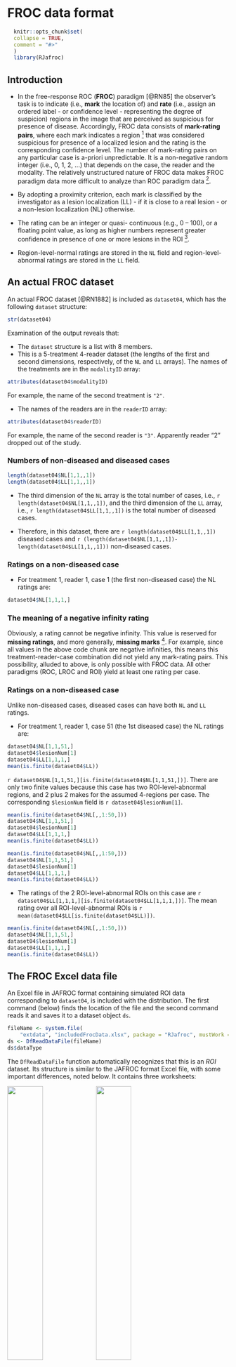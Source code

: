 # FROC data format {#frocdataformat}

```r
  knitr::opts_chunk$set(
  collapse = TRUE,
  comment = "#>"
  )
  library(RJafroc)
```

## Introduction
* In the free-response ROC (__FROC__) paradigm [@RN85] the observer's task is to indicate (i.e., __mark__ the location of) and __rate__ (i.e., assign an ordered label - or confidence level - representing the degree of suspicion) regions in the image that are perceived as suspicious for presence of disease. Accordingly, FROC data consists of __mark-rating pairs__, where each mark indicates a region ^[In order to avoid confusion with the ROI-paradigm, I do not like to use the term ROI to describe the marks made by the observer.] that was considered suspicious for presence of a localized lesion and the rating is the corresponding confidence level. The number of mark-rating pairs on any particular case is a-priori unpredictable. It is a non-negative random integer (i.e., 0, 1, 2, ...) that depends on the case, the reader and the modality. The relatively unstructured nature of FROC data makes  FROC paradigm data more difficult to analyze than ROC paradigm data ^[Recall that the ROC paradigm always yields a single rating per case.].

* By adopting a proximity criterion, each mark is classified by the investigator as a lesion localization (LL) - if it is close to a real lesion - or a non-lesion localization (NL) otherwise. 
* The rating can be an integer or quasi- continuous (e.g., 0 – 100), or a floating point value, as long as higher numbers represent greater confidence in presence of one or more lesions in the ROI  ^[The directionaliy of the rating is not a limitation. If lower values correspond to increased confidence level, it is only necessary to transform the observed rating by subtracting it from a constant value. The constant value can be chosen arbitrarily, typically as the maximum of all observed ratings, thereby ensuring that the transformed value is always non-negative.].

* Region-level-normal ratings are stored in the `NL` field and region-level-abnormal ratings are stored in the `LL` field.  

## An actual FROC dataset

An actual FROC dataset [@RN1882] is included as `dataset04`, which has the following `dataset` structure:
  
```r
str(dataset04)
```             
Examination of the output reveals that:

* The `dataset` structure is a list with 8 members.
* This is a 5-treatment 4-reader dataset (the lengths of the first and second dimensions, respectively, of the `NL` and `LL` arrays). The names of the treatments are in the `modalityID` array:

```r
attributes(dataset04$modalityID)
```

For example, the name of the second treatment is `"2"`.

* The names of the readers are in the `readerID` array:

```r
attributes(dataset04$readerID)
```

For example, the name of the second reader is `"3"`. Apparently reader "2" dropped out of the study.

### Numbers of non-diseased and diseased cases

```r
length(dataset04$NL[1,1,,1])
length(dataset04$LL[1,1,,1])
```             

* The third dimension of the `NL` array is the total number of cases, i.e., `r length(dataset04$NL[1,1,,1])`, and the third dimension of the `LL` array,  i.e., `r length(dataset04$LL[1,1,,1])` is the total number of diseased cases. 

* Therefore, in this dataset, there are `r length(dataset04$LL[1,1,,1])` diseased cases and `r (length(dataset04$NL[1,1,,1])-length(dataset04$LL[1,1,,1]))` non-diseased cases.

### Ratings on a non-diseased case

* For treatment 1, reader 1, case 1 (the first non-diseased case) the NL ratings are: 
```r
dataset04$NL[1,1,1,]
```

### The meaning of a negative infinity rating
Obviously, a rating cannot be negative infinity. This value is reserved for __missing ratings__, and more generally, __missing marks__ ^[Since there is a one-to-one correspondence between marks and ratings.]. For example, since all values in the above code chunk are negative infinities, this means this treatment-reader-case combination did not yield any mark-rating pairs. This possibility, alluded to above, is only possible with FROC data. All other paradigms (ROC, LROC and ROI) yield at least one rating per case. 

### Ratings on a non-diseased case
Unlike non-diseased cases, diseased cases can have both `NL` and `LL` ratings.

* For treatment 1, reader 1, case 51 (the 1st diseased case) the NL ratings are: 

```r
dataset04$NL[1,1,51,]
dataset04$lesionNum[1]
dataset04$LL[1,1,1,]
mean(is.finite(dataset04$LL))
```             



`r dataset04$NL[1,1,51,][is.finite(dataset04$NL[1,1,51,])]`. There are only two finite values because this case has two ROI-level-abnormal regions, and 2 plus 2 makes for the assumed 4-regions per case. The corresponding `$lesionNum` field is `r dataset04$lesionNum[1]`.
```r
mean(is.finite(dataset04$NL[,,1:50,]))
dataset04$NL[1,1,51,]
dataset04$lesionNum[1]
dataset04$LL[1,1,1,]
mean(is.finite(dataset04$LL))
```     

```r
mean(is.finite(dataset04$NL[,,1:50,]))
dataset04$NL[1,1,51,]
dataset04$lesionNum[1]
dataset04$LL[1,1,1,]
mean(is.finite(dataset04$LL))
```             


* The ratings of the 2 ROI-level-abnormal ROIs on this case are `r dataset04$LL[1,1,1,][is.finite(dataset04$LL[1,1,1,])]`. The mean rating over all ROI-level-abnormal ROIs is `r mean(dataset04$LL[is.finite(dataset04$LL)])`.  
```r
mean(is.finite(dataset04$NL[,,1:50,]))
dataset04$NL[1,1,51,]
dataset04$lesionNum[1]
dataset04$LL[1,1,1,]
mean(is.finite(dataset04$LL))
```     

## The FROC  Excel data file
An Excel file in JAFROC format containing simulated ROI data corresponding to `dataset04`, is included with the distribution. The first command (below) finds the location of the file and the second command reads it and saves it to a dataset object `ds`.  
```r
fileName <- system.file(
    "extdata", "includedFrocData.xlsx", package = "RJafroc", mustWork = TRUE)
ds <- DfReadDataFile(fileName)
ds$dataType
```             
The `DfReadDataFile` function automatically recognizes that this is an *ROI* dataset. Its structure is similar to the JAFROC format Excel file, with some important differences, noted below. It contains three worksheets: 

![](images/FROC-TP-Truth-1.png){width=40%}![](images/FROC-TP-Truth-2.png){width=40%}
![](images/FROC-TP-Truth-3.png){width=40%}![](images/FROC-TP-Truth-4.png){width=40%}
![](images/FROC-TP-Truth-5.png){width=40%}


* The `Truth` worksheet - this indicates which cases are diseased and which are non-diseased and the number of ROI-level-abnormal region on each case.  
    + There are 50 normal cases (labeled 1-50) under column `CaseID` and 40 abnormal cases (labeled 51-90).  
    + The `LesionID` field for each normal case (e.g., `CaseID` = 1) is zero and there is one row per case. For abnormal cases, this field has a variable number of entries, ranging from 1 to 4. As an example, there are two rows for `CaseID` = 51 in the Excel file: one with `LesionID` = 2 and one with `LesionID` = 3.   
    + The `Weights` field is always zero (this field is not used in ROI analysis).  

![](images/ROI-FP-1.png){width=40%}
![](images/ROI-FP-2.png){width=40%}

* The `FP` (or `NL`)  worksheet - this lists the ratings of ROI-level-normal regions.  
    + For `ReaderID` = 1, `ModalityID` = 1 and `CaseID` = 1 there are 4 rows, corresponding to the 4 ROI-level-normal regions in this case. The corresponding ratings are `r dataset04$NL[1,1,1,][is.finite(dataset04$NL[1,1,1,])]`. The pattern repeats for other treatments and readers, but the rating are, of course, different.  
    + Each `CaseID` is represented in the `FP` worksheet (a rare exception could occur if a case-level abnormal case has 4 abnormal regions).

![](images/ROI-TP-1.png){width=40%}

* The `TP` (or `LL`) worksheet - this lists the ratings of ROI-level-abnormal regions.  
    + Because normal cases generate TPs, one does not find any entry with `CaseID` = 1-50 in the `TP` worksheet.   
    + The lowest `CaseID` in the `TP` worksheet is 51, which corresponds to the first abnormal case.   
    + There are two entries for this case, corresponding to the two ROI-level-abnormal regions present in this case. Recall that corresponding to this `CaseID` in the `Truth` worksheet there were two entries with `LesionID` = 2 and 3. These must match the `LesionID`'s listed for this case in the `TP` worksheet. Complementing these two entries, in the `FP` worksheet for `CaseID` = 51, there are 2 entries corresponding to the two ROI-level-normal regions in this case.   
    + One should be satisfied that for each abnormal case the sum of the number of entries in the `TP` and `FP` worksheets is always 4.  
    
# TBA ROI paradigm    
* One can think of the ROI paradigm as similar to the FROC paradigm, but with localization accuracy restricted to belonging to a region (one cannot distinguish multiple lesions within a region). The ROIs are defined prior to the study and made known to all observers participating in the study. Unlike the FROC paradigm, a __rating is required for every ROI__.    

## References  
